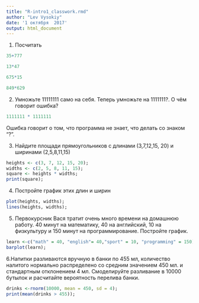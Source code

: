 ---
title: "R-intro1_classwork.rmd"
author: "Lev Vysokiy"
date: '1 октября  2017'
output: html_document
---
1. Посчитать
```{r}
35+777

13*47

675*15

849*629
```
2. Умножьте 11111111 само на себя. Теперь умножьте на 1111111?. О чём говорит ошибка?
```{r}
1111111 * 1111111
```
Ошибка говорит о том, что программа не знает, что делать со знаком "?".


3. Найдите площади прямоугольников с длинами (3,7,12,15, 20) и ширинами (2,5,8,11,15)
```{r}
heights <- c(3, 7, 12, 15, 20);
widths <- c(2, 5, 8, 11, 15);
square <- heights * widths;
print(square);
```
4. Постройте график этих длин и ширин
```{r}
plot(heights, widths);
lines(heights, widths);
```
5. Первокурсник Вася тратит очень много времени на домашнюю работу. 40 минут на математику, 40 на английский, 10 на физкультуру и 150 минут на программирование. Постройте график.
```{r}
learn <-c("math" = 40, "english"= 40,"sport" = 10, "programming" = 150);
barplot(learn);
```
6.Напитки разливаются вручную в банки по 455 мл, количество налитого нормально распределено со средним значением 450 мл. и стандартным отклонением 4 мл. Смоделируйте разливание в 10000 бутылок и расчитайте вероятность перелива банки.
```{r}
drinks <-rnorm(10000, mean = 450, sd = 4);
print(mean(drinks > 455));
```

